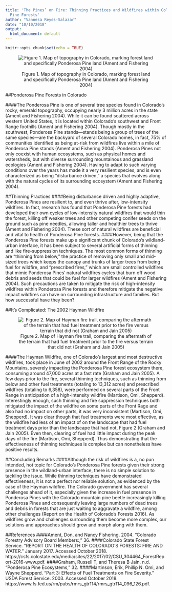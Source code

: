 ```yaml
---
title: 'The Pines’ on Fire: Thinning Practices and Wildfires within Colorado’s Ponderosa
  Pine Forests'
author: "Vannesa Reyes-Salazar"
date: "10/10/2018"
output:
  html_document: default
---
```


```r
knitr::opts_chunk$set(echo = TRUE)
```
<center>

![Figure 1. Map of topography in Colorado, marking forest land and specifically Ponderosa Pine land (Ament and Fishering 2004)](figure/ColoradoMap.png)

</center>

##Ponderosa Pine Forests in Colorado

####The Ponderosa Pine is one of several tree species found in Colorado’s rocky, emerald topography, occupying nearly 3 million acres in the state (Ament and Fishering 2004). While it can be found scattered across western United States, it is located within Colorado’s southwest and Front Range foothills (Ament and Fishering 2004). Though mostly in the southwest, Ponderosa Pine stands—stands being a group of trees of the same species—are the backyard of several Colorado homes, in fact, 75% of communities identified as being at-risk from wildfires live within a mile of Ponderosa Pine stands (Ament and Fishering 2004). Ponderosa Pines not only coexist with human ecosystems, such as physical homes and watersheds, but with diverse surrounding mountainous and grassland ecologies (Ament and Fishering 2004). Having to adapt to such varying conditions over the years has made it a very resilient species, and is even characterized as being “disturbance driven,” a species that evolves along with the natural cycles of its surrounding ecosystem (Ament and Fishering 2004).

##Thinning Practices
####Being disturbance driven and highly adaptive, Ponderosa Pines are resilient to, and even thrive after, low-intensity wildfires. In fact, research has found that Ponderosa Pine forests had developed their own cycles of low-intensity natural wildfires that would thin the forest, killing off weaker trees and other competing conifer seeds on the ground such as pine needles, allowing taller and healthier trees to thrive (Ament and Fishering 2004). These sort of natural wildfires are beneficial and vital to health of Ponderosa Pine forests.
####However, being that the Ponderosa Pine forests make up a significant chunk of Colorado’s wildland-urban interface, it has been subject to several artificial forms of thinning and like fire-suppression techniques. The most common forms of thinning are “thinning from below,” the practice of removing only small and mid-sized trees which keeps the canopy and trunks of larger trees from being fuel for wildfire, and “prescribed fires,” which are small controlled wildfires that mimic Ponderosa Pines’ natural wildfires cycles that burn off wood debris and seeds that could be fuel for larger wildfires (Ament and Fishering 2004). Such precautions are taken to mitigate the risk of high-intensity wildfires within Ponderosa Pine forests and therefore mitigate the negative impact wildfires can have on surrounding infrastructure and families. But how successful have they been?

##It’s Complicated: The 2002 Hayman Wildfire

<center>

![Figure 2. Map of Hayman fire trail, comparing the aftermath of the terrain that had fuel treatment prior to the fire versus terrain that did not (Graham and Jain 2005)](figure/HaymanFire.png)

</center>

####The Hayman Wildfire, one of Colorado’s largest and most destructive wildfires, took place in June of 2002 around the Front Range of the Rocky Mountains, severely impacting the Ponderosa Pine forest ecosystem there, consuming around 47,000 acres at a fast rate (Graham and Jain 2005). A few days prior to the fire, several thinning techniques, such as thinning from below and other fuel treatments (totaling to 13,312 acres) and prescribed wildfires (totaling to 6,358), were performed on several parts of the Front Range in anticipation of a high-intensity wildfire (Martison, Omi, Shepperd). Interestingly enough, such thinning and fire suppression techniques both mitigated the impact of the wildfire on some parts of the Front Rage and also had no impact on other parts, it was very inconsistent (Martison, Omi, Shepperd). It was clear though that fuel treatments were most effective, as the wildfire had less of an impact of on the landscape that had fuel treatment days prior than the landscape that had not, Figure 2 (Graham and Jain 2005). Even then, clearing of fuel had little impact during the peak days of the fire (Martison, Omi, Shepperd). Thus demonstrating that the effectiveness of thinning techniques is complex but can nonetheless have positive results.

##Concluding Remarks
####Although the risk of wildfires is a, no pun intended, hot topic for Colorado’s Ponderosa Pine forests given their strong presence in the wildland-urban interface, there is no simple solution to tackling the issue. While thinning techniques have demonstrated effectiveness, it is not a perfect nor reliable solution, as evidenced by the case of the Hayman wildfire. The Colorado government has several challenges ahead of it, especially given the increase in fuel presence in Ponderosa Pines with the Colorado mountain pine beetle increasingly killing Ponderosa Pines and consequently leaving large numbers of dead trees and debris in forests that are just waiting to aggravate a wildfire, among other challenges (Report on the Health of Colorado’s Forests 2016). As wildfires grow and challenges surrounding them become more complex, our solutions and approaches should grow and morph along with them.

##References
####Ament, Don, and Nancy Fishering. 2004. “Colorado Forestry Advisory Board Members:,” 36.
####Colorado State Forest Service. "REPORT ON THE HEALTH OF COLORADO’S FORESTS: FIRE AND WATER." January 2017. Accessed October 2018. https://csfs.colostate.edu/media/sites/22/2017/02/CSU_304464_ForestReport-2016-www.pdf.
####Graham, Russell T, and Theresa B Jain. n.d. “Ponderosa Pine Ecosystems,” 32.
####Martinson, Erik, Phillip N. Omi, and Wayne Shepperd. "Part 3: Effects of Fuel Treatments on Fire Severity." USDA Forest Service. 2003. Accessed October 2018. https://www.fs.fed.us/rm/pubs/rmrs_gtr114/rmrs_gtr114_096_126.pdf.